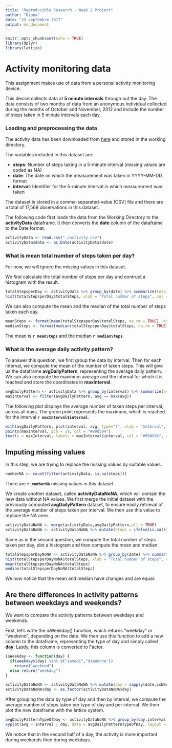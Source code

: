 ---
title: "Reproducible Research - Week 2 Project"
author: "Diana"
date: "23 septembre 2017"
output: md_document
---

```{r setup, include=FALSE}
knitr::opts_chunk$set(echo = TRUE)
library(dplyr)
library(lattice)
```
# Activity monitoring data

This assignment makes use of data from a personal activity monitoring device. 

This device collects data at **5 minute intervals** through out the day. 
The data consists of two months of data from an anonymous individual collected during the months of October and November, 2012 and include the number of steps taken in 5 minute intervals each day.


### Loading and preprocessing the data

The activity data has been downloaded from [here](https://d396qusza40orc.cloudfront.net/repdata%2Fdata%2Factivity.zip) and stored in the working directory.

The variables included in this dataset are:

- **steps**: Number of steps taking in a 5-minute interval (missing values are coded as NA)
- **date**: The date on which the measurement was taken in YYYY-MM-DD format
- **interval**: Identifier for the 5-minute interval in which measurement was taken

The dataset is stored in a comma-separated-value (CSV) file and there are a total of 17,568 observations in this dataset.

The following code first loads the data from the Working Directory to the **activityData** dataframe.
It then converts the **date** column of the dataframe to the Date format.


```{r activity}
activityData <- read.csv("./activity.csv")
activityData$date <- as.Date(activityData$date)
```



### What is mean total number of steps taken per day?

For now, we will ignore the missing values in this dataset.

We first calculate the total number of steps per day and contruct a histogram with the result.

```{r}
totalStepsperDay <- activityData %>% group_by(date) %>% summarize(totalSteps = sum(steps, na.rm = TRUE))
hist(totalStepsperDay$totalSteps, xlab = "Total number of steps", col = "#2b8cbe", border = "white", main = "Total number of steps per day")
```

We can also compute the mean and the median of the total number of steps taken each day.

```{r, results='hide'}
meanSteps <- format(mean(totalStepsperDay$totalSteps, na.rm = TRUE), digits = 7)
medianSteps <- format(median(totalStepsperDay$totalSteps, na.rm = TRUE), digits = 7)
```

The mean is **`r meanSteps`** and the median **`r medianSteps`**. 



### What is the average daily activity pattern?

To answer this question, we first group the data by interval. Then for each interval, we compute the mean of the number of taken steps. This will give us the dataframe **avgDailyPattern**, representing the average daily pattern.
We can also compute the maximum average and the interval for which it is reached and store the coordinates in **maxInterval**.



```{r}
avgDailyPattern <- activityData %>% group_by(interval) %>% summarize(avg = mean(steps,na.rm = TRUE))
maxInterval <- filter(avgDailyPattern, avg == max(avg))
```

The following plot displays the average number of taken steps per interval, across all days.
The green point represents the maximum, which is reached for the interval **`r maxInterval$interval`**.

```{r}
with(avgDailyPattern, plot(interval, avg, type="l", xlab = "Interval", ylab = "Average number of taken steps", main = "Average Daily Pattern", col = "#2b8cbe", lwd = 2))
points(maxInterval, pch = 19, col = "#99d594")
text(x = maxInterval, labels = maxInterval$interval, col = "#99d594", adj = 1, font = 2)
```



## Imputing missing values

In this step, we are trying to replace the missing values by suitable values.

```{r}
numberNA <- count(filter(activityData, is.na(steps)))
```
There are **`r numberNA`** missing values in this dataset.

We create another dataset, called **activityDataNoNA**, which will contain the new data without NA values. We first merge the initial dataset with the previously computed **avgDailyPattern** dataset, to ensure easily retrieval of the average number of steps taken per interval. We then use this value to replace the NA ones.

```{r}
activityDataNoNA <- merge(activityData,avgDailyPattern,all = TRUE)
activityDataNoNA <- activityDataNoNA %>% mutate(steps = ifelse(is.na(steps),avg,steps))
```

Same as in the second question, we compute the total number of steps taken per day, plot a histogram and then compute the mean and median.

```{r}
totalStepsperDayNoNA <- activityDataNoNA %>% group_by(date) %>% summarize(totalSteps = sum(steps))
hist(totalStepsperDayNoNA$totalSteps, xlab = "Total number of steps", col = "#2b8cbe", border = "white", main = "Total number of steps per day")
mean(totalStepsperDayNoNA$totalSteps)
median(totalStepsperDayNoNA$totalSteps)
```

We now notice that the mean and median have changes and are equal.



## Are there differences in activity patterns between weekdays and weekends?

We want to compare the activity patterns between weekdays and weekends.

First, let's write the isWeekday() function, which returns "weekday" or "weekend", depending on the date. We then use this function to add a new column to the dataframe, representing the type of day and simply called **day**. Lastly, this column is converted to Factor.

```{r}
isWeekday <- function(day) {
  if(weekdays(day) %in% c("samedi","dimanche")) 
    return("weekend") 
  else return("weekday")
}

activityDataNoNA <- activityDataNoNA %>% mutate(day = sapply(date,isWeekday))
activityDataNoNA$day <- as.factor(activityDataNoNA$day)
```

After grouping the data by type of day and then by interval, we compute the average number of steps taken per type of day and per interval. We then plot the new dataframe with the lattice system.

```{r}
avgDailyPatternTypeOfDay <- activityDataNoNA %>% group_by(day,interval) %>% summarize(avg = mean(steps))
xyplot(avg ~ interval | day, data = avgDailyPatternTypeOfDay, layout = c(1,2),type = "l", col = "#2b8cbe", lwd = 2, par.settings = list(strip.background=list(col="#99d594")), main = "Average daily pattern per type of day", ylab = "Average number of taken steps")
```

We notice that in the second half of a day, the activity is more important during weekends then during weekdays.


